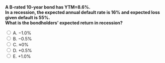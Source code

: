 ::: {.question-block}

<form onsubmit="event.preventDefault(); checkAnswer('module4_mcq_q53')" data-correct-answer="C">
  <strong style="display: block;">
  A B-rated 10-year bond has YTM=8.6%.  
  In a recession, the expected annual default rate is 16% and expected loss given default is 55%.  
  What is the bondholders’ expected return in recession?
  </strong>

  <label><input type="radio" name="module4_mcq_q53" value="A"> A. −1.0%</label><br>
  <label><input type="radio" name="module4_mcq_q53" value="B"> B. −0.5%</label><br>
  <label><input type="radio" name="module4_mcq_q53" value="C"> C. ≈0%</label><br>
  <label><input type="radio" name="module4_mcq_q53" value="D"> D. +0.5%</label><br>
  <label><input type="radio" name="module4_mcq_q53" value="E"> E. +1.0%</label><br>
</form>

<div id="feedback-module4_mcq_q53" class="feedback" data-status="" style="display:none;">
✅ Correct: C. ≈0%.  
• Expected return=YTM−p(default)×LGD.  
• =8.6%−0.16×55%=8.6%−8.8%=−0.2%.  
• Rounded, ≈0%.  
👉 In stressed scenarios, promised yields can be nearly offset by default risk.
</div>

:::
